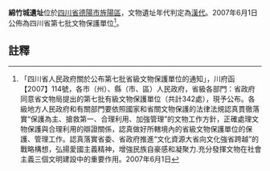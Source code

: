 {{msg:四川省文物保護單位
|名稱 = 綿竹城遺址
|編號 = 10
|圖片 = 
|級別 = S7
|分類 = 
|時代 = [[漢代|漢代]]代
|地点 = [[四川省|四川省]][[德陽市|德陽市]][[旌陽區|旌陽區]]
|坐標 =
|登錄 = 2007年6月1日
}}
'''綿竹城遺址'''位於[[四川省|四川省]][[德陽市|德陽市]][[旌陽區|旌陽區]]，文物遺址年代判定為[[漢代|漢代]]。2007年6月1日公佈為四川省第七批文物保護單位<ref>「四川省人民政府關於公布第七批省級文物保護單位的通知」，川府函【2007】114號，各市（州）、縣（市、區）人民政府，省級各部門：省政府同意省文物局提出的第七批有級文物保護單位（共計342處），現予公布。各級地方人民政府和有關部門要依照國家和省關文物保護的法律法規認真貫徹落實“保護為主、搶救第一、合理利用、加強管理”的文物工作方針，正確處理文物保護與合理利用的辯證關係，認真做好所轄境內的省級文物保護單位的保護、管理工作。認真落實省委、省政府推進“文化資源大省向文化強省跨越”的戰略構想，弘揚愛國主義精神，增強民族自豪感和凝聚力.充分發揮文物在社會主義三個文明建設中的重要作用。2007年6月1日</ref>。
==註釋==
{{reflist}}
{{文物保護單位小作品}}
